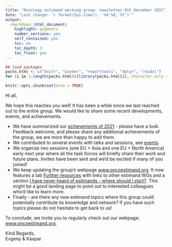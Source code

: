 ```yaml
---
title: "Oncology estimand working group: newsletter 6th December 2021"
date: "Last change: `r format(Sys.time(), '%d %B, %Y')`"
output: 
  rmarkdown::html_document:
    highlight: pygments
    number_sections: yes
    self_contained: yes
    toc: no
    toc_depth: 3
    toc_float: yes
---
```


```r
## load packages
packs.html <- c("knitr", "pander", "reporttools", "dplyr", "readxl")
for (i in 1:length(packs.html)){library(packs.html[i], character.only = TRUE)}

knitr::opts_chunk$set(echo = TRUE)
```

Hi all,

We hope this reaches you well! It has been a while since we last reached out to the entire group. We would like to share some recent developments, events, and achievements.

- We have summarized our [achievements of 2021](https://oncoestimand.github.io/oncowg_webpage/docs/achievements.html#3_Achievements_2021) - please have a look. Feedback welcome, and please share any additional achievements of the group, we are more than happy to add them.
- We contributed to several events with talks and sessions, see [events](https://oncoestimand.github.io/oncowg_webpage/docs/events.html).
- We organize two sessions (one EU + Asia and one EU + North America) early next year where all the task forces will briefly share their work and future plans. Invites have been sent and we'd be excited if many of you joined!
- We keep updating the group's webpage [www.oncoestimand.org](http://www.oncoestimand.org). It now features a tab [Further resources](https://oncoestimand.github.io/oncowg_webpage/docs/resources.html) with links to other estimand WGs and a section [I have never heard of estimands - where should I start?](https://oncoestimand.github.io/oncowg_webpage/docs/resources.html#2_I_have_never_heard_of_estimands_-_where_should_I_start). This might be a good landing page to point out to interested colleagues who'd like to learn more.
- Finally - are there any new estimand topics where this group could potentially contribute its knowledge and network? If you have such topics please do not hesitate to get back to us!
  
To conclude, we invite you to regularly check out our webpage: [www.oncoestimand.org](http://www.oncoestimand.org).

Kind Regards,<br>
Evgeny & Kaspar
